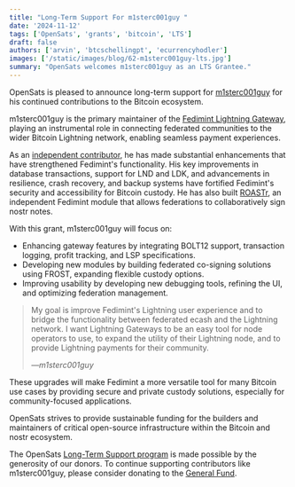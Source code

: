 ```yaml
---
title: "Long-Term Support For m1sterc001guy "
date: '2024-11-12'
tags: ['OpenSats', 'grants', 'bitcoin', 'LTS']
draft: false
authors: ['arvin', 'btcschellingpt', 'ecurrencyhodler']
images: ['/static/images/blog/62-m1sterc001guy-lts.jpg']
summary: "OpenSats welcomes m1sterc001guy as an LTS Grantee."
---
```


OpenSats is pleased to announce long-term support for
[m1sterc001guy](https://github.com/m1sterc001guy/) for his continued
contributions to the Bitcoin ecosystem.

m1sterc001guy is the primary maintainer of the [Fedimint Lightning
Gateway](https://fedibtc.github.io/fedi-docs/docs/gateways/intro/), playing an
instrumental role in connecting federated communities to the wider Bitcoin
Lightning network, enabling seamless payment experiences.

As an [independent
contributor](https://github.com/fedimint/fedimint/commits?author=m1sterc001guy&before=90a2fb72e8b52660911aea69919a8bdc1fa20ebc+70),
he has made substantial enhancements that have strengthened Fedimint's
functionality. His key improvements in database transactions, support for LND
and LDK, and advancements in resilience, crash recovery, and backup systems have
fortified Fedimint's security and accessibility for Bitcoin custody. He has also
built [ROASTr](https://github.com/m1sterc001guy/roastr#), an independent
Fedimint module that allows federations to collaboratively sign nostr notes.

With this grant, m1sterc001guy will focus on:

- Enhancing gateway features by integrating BOLT12 support, transaction logging,
  profit tracking, and LSP specifications.
- Developing new modules by building federated co-signing solutions using FROST,
  expanding flexible custody options.
- Improving usability by developing new debugging tools, refining the UI, and
  optimizing federation management.

>My goal is improve Fedimint's Lightning user experience and to bridge the
>functionality between federated ecash and the Lightning network. I want
>Lightning Gateways to be an easy tool for node operators to use, to expand the
>utility of their Lightning node, and to provide Lightning payments for their
>community.
>
><cite>—m1sterc001guy</cite>

These upgrades will make Fedimint a more versatile tool for many Bitcoin use
cases by providing secure and private custody solutions, especially for
community-focused applications.

OpenSats strives to provide sustainable funding for the builders and maintainers
of critical open-source infrastructure within the Bitcoin and nostr ecosystem.

The OpenSats [Long-Term Support
program](/blog/announcing-lts-grant-program-to-support-bitcoin-core-contributors)
is made possible by the generosity of our donors. To continue supporting
contributors like m1sterc001guy, please consider donating to the [General
Fund](/funds/general).

<center>
    <DonateToGeneralFundButton/>
</center>
